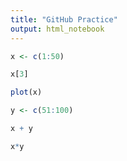 ```yaml
---
title: "GitHub Practice"
output: html_notebook
---
```


```r
x <- c(1:50)

x[3]

plot(x)

y <- c(51:100)

x + y 

x*y
```

